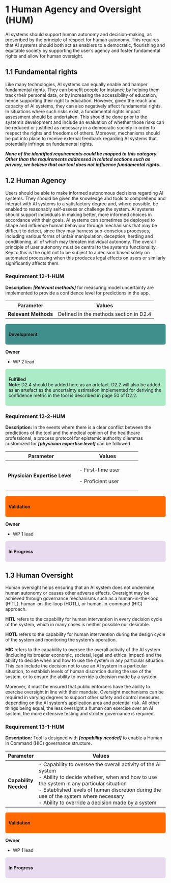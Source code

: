 # 1 Human Agency and Oversight (HUM)

AI systems should support human autonomy and decision-making, as prescribed by the principle of respect for human autonomy. This requires that AI systems should both act as enablers to a democratic, flourishing and equitable society by supporting the user’s agency and foster fundamental rights and allow for human oversight.

## 1.1 Fundamental rights

Like many technologies, AI systems can equally enable and hamper fundamental rights. They can benefit people for instance by helping them track their personal data, or by increasing the accessibility of education, hence supporting their right to education. However, given the reach and capacity of AI systems, they can also negatively affect fundamental rights. In situations where such risks exist, a fundamental rights impact assessment should be undertaken. This should be done prior to the system’s development and include an evaluation of whether those risks can be reduced or justified as necessary in a democratic society in order to respect the rights and freedoms of others. Moreover, mechanisms should be put into place to receive external feedback regarding AI systems that potentially infringe on fundamental rights.

***None of the identified requirements could be mapped to this category. Other than the requirements addressed in related sections such as privacy, we believe that our tool does not influence fundamental rights.***

## 1.2 Human Agency

Users should be able to make informed autonomous decisions regarding AI systems. They should be given the knowledge and tools to comprehend and interact with AI systems to a satisfactory degree and, where possible, be enabled to reasonably self-assess or challenge the system. AI systems should support individuals in making better, more informed choices in accordance with their goals. AI systems can sometimes be deployed to shape and influence human behaviour through mechanisms that may be difficult to detect, since they may harness sub-conscious processes, including various forms of unfair manipulation, deception, herding and conditioning, all of which may threaten individual autonomy. The overall principle of user autonomy must be central to the system’s functionality. Key to this is the right not to be subject to a decision based solely on automated processing when this produces legal effects on users or similarly significantly affects them.

### Requirement 12-1-HUM {#12-1-hum}

**Description:** ***\[Relevant methods\]*** for measuring model uncertainty are implemented to provide a confidence level for predictions in the app.

| **Parameter**        | **Values**                            |
|----------------------|---------------------------------------|
| **Relevant Methods** | Defined in the methods section in D2.4|

<div style="background-color:#418f8c; padding:10px; border-radius:5px;">
**Development**
</div>

**Owner**

-   WP 2 lead

::: {style="background-color:#abebc6; padding:10px; border-radius:5px;"}
**Fulfilled**
<br>**Note**: D2.4 should be added here as an artefact. D2.2 will also be added as an artefact as the uncertainty estimation implemented for deriving the confidence metric in the tool is described in page 50 of D2.2.
:::

### Requirement 12-2-HUM {#12-2-hum}

**Description:** In the events where there is a clear conflict between the predictions of the tool and the medical opinion of the healthcare professional, a process protocol for epistemic authority dilemmas customized for ***\[physician expertise level\]*** can be followed.

+-------------------------------+---------------------------+
| **Parameter**                 | **Values**                |
+===============================+===========================+
| **Physician Expertise Level** | \- First-time user        |
|                               |                           |
|                               | \- Proficient user        |
|                               |                           |
+-------------------------------+---------------------------+

<div style="background-color:#ff6900; padding:10px; border-radius:5px;">
**Validation**
</div>

**Owner**

-   WP 1 lead

::: {style="background-color:#e8daef; padding:10px; border-radius:5px;"}
**In Progress**
:::

## 1.3 Human Oversight

Human oversight helps ensuring that an AI system does not undermine human autonomy or causes other adverse effects. Oversight may be achieved through governance mechanisms such as a human-in-the-loop (HITL), human-on-the-loop (HOTL), or human-in-command (HIC) approach.  

**HITL** refers to the capability for human intervention in every decision cycle of the system, which in many cases is neither possible nor desirable.  

**HOTL** refers to the capability for human intervention during the design cycle of the system and monitoring the system’s operation.  

**HIC** refers to the capability to oversee the overall activity of the AI system (including its broader economic, societal, legal and ethical impact) and the ability to decide when and how to use the system in any particular situation. This can include the decision not to use an AI system in a particular situation, to establish levels of human discretion during the use of the system, or to ensure the ability to override a decision made by a system.  

Moreover, it must be ensured that public enforcers have the ability to exercise oversight in line with their mandate. Oversight mechanisms can be required in varying degrees to support other safety and control measures, depending on the AI system’s application area and potential risk. All other things being equal, the less oversight a human can exercise over an AI system, the more extensive testing and stricter governance is required. 

### Requirement 13-1-HUM {#13-1-hum}

**Description:** Tool is designed with ***\[capability needed\]*** to enable a Human in Command (HIC) governance structure.

+-----------------------+---------------------------------------------------------------------------------------------------------------------------------------------------------------------------------------------------------------------------------------------------------------------------------------------------------+
| **Parameter**         | **Values**                                                                                                                                                                                                                                                                                              |
+=======================+=========================================================================================================================================================================================================================================================================================================+
| **Capability Needed** | \- Capability to oversee the overall activity of the AI system<br>- Ability to decide whether, when and how to use the system in any particular situation<br>- Established levels of human discretion during the use of the system where necessary<br>- Ability to override a decision made by a system |
+-----------------------+---------------------------------------------------------------------------------------------------------------------------------------------------------------------------------------------------------------------------------------------------------------------------------------------------------+

<div style="background-color:#ff6900; padding:10px; border-radius:5px;">
**Validation**
</div>

**Owner**

-   WP 1 lead

::: {style="background-color:#e8daef; padding:10px; border-radius:5px;"}
**In Progress**
:::

